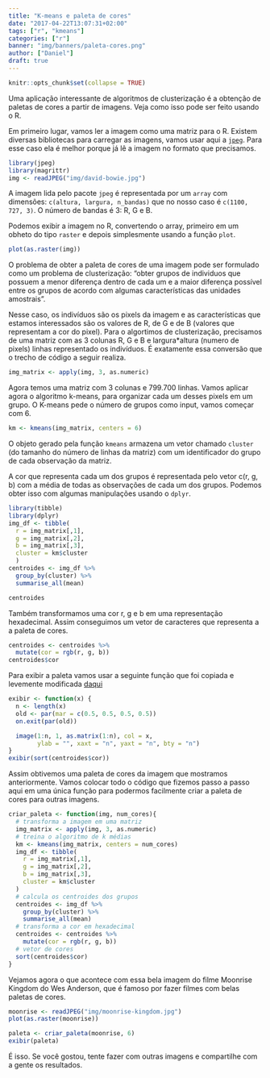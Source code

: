 ```yaml
---
title: "K-means e paleta de cores"
date: "2017-04-22T13:07:31+02:00"
tags: ["r", "kmeans"]
categories: ["r"]
banner: "img/banners/paleta-cores.png"
author: ["Daniel"]
draft: true
---
```


```r
knitr::opts_chunk$set(collapse = TRUE)
```

Uma aplicação interessante de algoritmos de clusterização é a obtenção de 
paletas de cores a partir de imagens. Veja como isso pode ser feito usando
o R.

Em primeiro lugar, vamos ler a imagem como uma matriz para o R.
Existem diversas bibliotecas para carregar as imagens, vamos usar aqui
a [`jpeg`](https://CRAN.R-project.org/package=jpeg ). Para esse caso ela
é melhor porque já lê a imagem no formato que precisamos.

```r
library(jpeg)
library(magrittr)
img <- readJPEG("img/david-bowie.jpg")
```

A imagem lida pelo pacote `jpeg` é representada por um `array` com dimensões:
`c(altura, largura, n_bandas)` que no nosso caso é `c(1100, 727, 3)`. O número de bandas é 3: R, G e B.

Podemos exibir a imagem no R, convertendo o array, primeiro em um obheto do tipo 
`raster` e depois simplesmente usando a função `plot`.

```r
plot(as.raster(img))
```

O problema de obter a paleta de cores de uma imagem pode ser formulado como um
problema de clusterização: "obter grupos de individuos que possuem a menor diferença dentro de cada um e a maior diferença possível entre os grupos de 
acordo com algumas características das unidades amostrais".

Nesse caso, os indivíduos são os pixels da imagem e as características que
estamos interessados são os valores de R, de G e de B (valores que representam a
cor do pixel). Para o algortimos de 
clusterização, precisamos de uma matriz com as 3 colunas R, G e B e largura*altura (numero de pixels) linhas representado os indivíduos. É exatamente essa conversão
que o trecho de código a seguir realiza.

```r
img_matrix <- apply(img, 3, as.numeric)
```

Agora temos uma matriz com 3 colunas e 799.700 linhas.
Vamos aplicar agora o algoritmo k-means, para organizar cada um desses pixels em 
um grupo. O K-means pede o número de grupos como input, vamos começar
com 6.

```r
km <- kmeans(img_matrix, centers = 6)
```

O objeto gerado pela função `kmeans` armazena
um vetor chamado `cluster` (do tamanho do número de linhas da matriz) com um
identificador do grupo de cada observação da matriz.

A cor que representa cada um dos grupos é representada pelo vetor 
c(r, g, b) com a média de todas as observações de cada um dos grupos.
Podemos obter isso com algumas manipulações usando o `dplyr`.

```r
library(tibble)
library(dplyr)
img_df <- tibble(
  r = img_matrix[,1], 
  g = img_matrix[,2], 
  b = img_matrix[,3],
  cluster = km$cluster
  )
centroides <- img_df %>%
  group_by(cluster) %>%
  summarise_all(mean)

centroides
```

Também transformamos uma cor r, g e b em uma representação hexadecimal.
Assim conseguimos um vetor de caracteres que representa a a paleta de cores.

```r
centroides <- centroides %>%
  mutate(cor = rgb(r, g, b))
centroides$cor
```

Para exibir a paleta vamos usar a seguinte função que foi copiada 
e levemente modificada [daqui](https://github.com/karthik/wesanderson)

```r
exibir <- function(x) {
  n <- length(x)
  old <- par(mar = c(0.5, 0.5, 0.5, 0.5))
  on.exit(par(old))

  image(1:n, 1, as.matrix(1:n), col = x,
        ylab = "", xaxt = "n", yaxt = "n", bty = "n")
}
exibir(sort(centroides$cor))
```

Assim obtivemos uma paleta de cores da imagem que mostramos anteriormente. 
Vamos colocar todo o código que fizemos passo a passo aqui em uma única função para podermos facilmente criar a paleta de cores para outras imagens.

```r
criar_paleta <- function(img, num_cores){
  # transforma a imagem em uma matriz
  img_matrix <- apply(img, 3, as.numeric)
  # treina o algoritmo de k médias
  km <- kmeans(img_matrix, centers = num_cores)
  img_df <- tibble(
    r = img_matrix[,1], 
    g = img_matrix[,2], 
    b = img_matrix[,3],
    cluster = km$cluster
  )
  # calcula os centroides dos grupos
  centroides <- img_df %>%
    group_by(cluster) %>%
    summarise_all(mean)
  # transforma a cor em hexadecimal
  centroides <- centroides %>%
    mutate(cor = rgb(r, g, b))
  # vetor de cores
  sort(centroides$cor)
}
```

Vejamos agora o que acontece com essa bela imagem do filme Moonrise Kingdom do
Wes Anderson, que é famoso por fazer filmes com belas paletas de cores.

```r
moonrise <- readJPEG("img/moonrise-kingdom.jpg")
plot(as.raster(moonrise))
```

```r
paleta <- criar_paleta(moonrise, 6)
exibir(paleta)
```

É isso. Se você gostou, tente fazer com outras imagens e compartilhe com a gente os resultados.
























